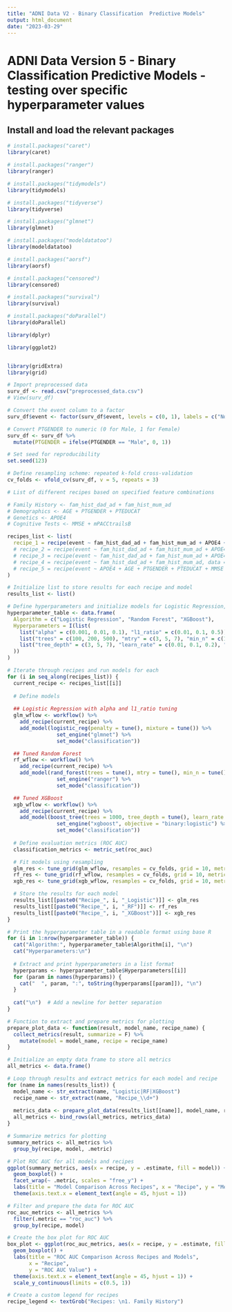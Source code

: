 ```yaml
---
title: "ADNI Data V2 - Binary Classification  Predictive Models"
output: html_document
date: "2023-03-29"
---
```


# ADNI Data Version 5 - Binary Classification Predictive Models - testing over specific hyperparameter values

## Install and load the relevant packages

```r

# install.packages("caret")
library(caret)

# install.packages("ranger")
library(ranger)

# install.packages("tidymodels")
library(tidymodels)

# install.packages("tidyverse")
library(tidyverse)

# install.packages("glmnet")
library(glmnet)

# install.packages("modeldatatoo")
library(modeldatatoo)

# install.packages("aorsf")
library(aorsf)

# install.packages("censored")
library(censored)

# install.packages("survival")
library(survival)

# install.packages("doParallel")
library(doParallel)

library(dplyr)

library(ggplot2)


library(gridExtra)
library(grid)

```

```r

# Import preprocessed data 
surv_df <- read.csv("preprocessed_data.csv")
# View(surv_df)

# Convert the event column to a factor
surv_df$event <- factor(surv_df$event, levels = c(0, 1), labels = c("No AD", "AD"))

# Convert PTGENDER to numeric (0 for Male, 1 for Female)
surv_df <- surv_df %>%
  mutate(PTGENDER = ifelse(PTGENDER == "Male", 0, 1))

# Set seed for reproducibility
set.seed(123)

# Define resampling scheme: repeated k-fold cross-validation
cv_folds <- vfold_cv(surv_df, v = 5, repeats = 3)

# List of different recipes based on specified feature combinations

# Family History <- fam_hist_dad_ad + fam_hist_mum_ad
# Demographics <- AGE + PTGENDER + PTEDUCAT
# Genetics <- APOE4
# Cognitive Tests <- MMSE + mPACCtrailsB

recipes_list <- list(
  recipe_1 = recipe(event ~ fam_hist_dad_ad + fam_hist_mum_ad + APOE4 + AGE + PTGENDER + PTEDUCAT + MMSE + mPACCtrailsB, data = surv_df)
  # recipe_2 = recipe(event ~ fam_hist_dad_ad + fam_hist_mum_ad + APOE4 + AGE + PTGENDER + PTEDUCAT, data = surv_df),
  # recipe_3 = recipe(event ~ fam_hist_dad_ad + fam_hist_mum_ad + APOE4, data = surv_df),
  # recipe_4 = recipe(event ~ fam_hist_dad_ad + fam_hist_mum_ad, data = surv_df),
  # recipe_5 = recipe(event ~ APOE4 + AGE + PTGENDER + PTEDUCAT + MMSE + mPACCtrailsB, data = surv_df)
)

# Initialize list to store results for each recipe and model
results_list <- list()
```

```r

# Define hyperparameters and initialize models for Logistic Regression, Random Forest, and XGBoost
hyperparameter_table <- data.frame(
  Algorithm = c("Logistic Regression", "Random Forest", "XGBoost"),
  Hyperparameters = I(list(
    list("alpha" = c(0.001, 0.01, 0.1), "l1_ratio" = c(0.01, 0.1, 0.5)), 
    list("trees" = c(100, 200, 500), "mtry" = c(3, 5, 7), "min_n" = c(1, 3, 5)), 
    list("tree_depth" = c(3, 5, 7), "learn_rate" = c(0.01, 0.1, 0.2), "min_n" = c(1, 3, 5))
  ))
)

# Iterate through recipes and run models for each
for (i in seq_along(recipes_list)) {
  current_recipe <- recipes_list[[i]]
  
  # Define models
  
  ## Logistic Regression with alpha and l1_ratio tuning
  glm_wflow <- workflow() %>% 
    add_recipe(current_recipe) %>% 
    add_model(logistic_reg(penalty = tune(), mixture = tune()) %>% 
                set_engine("glmnet") %>% 
                set_mode("classification"))

  ## Tuned Random Forest
  rf_wflow <- workflow() %>% 
    add_recipe(current_recipe) %>%
    add_model(rand_forest(trees = tune(), mtry = tune(), min_n = tune()) %>% 
                set_engine("ranger") %>% 
                set_mode("classification"))

  ## Tuned XGBoost
  xgb_wflow <- workflow() %>%
    add_recipe(current_recipe) %>%
    add_model(boost_tree(trees = 1000, tree_depth = tune(), learn_rate = tune(), min_n = tune()) %>%
                set_engine("xgboost", objective = "binary:logistic") %>%
                set_mode("classification"))
  
  # Define evaluation metrics (ROC AUC)
  classification_metrics <- metric_set(roc_auc)

  # Fit models using resampling
  glm_res <- tune_grid(glm_wflow, resamples = cv_folds, grid = 10, metrics = classification_metrics, control = control_grid(save_pred = TRUE))
  rf_res <- tune_grid(rf_wflow, resamples = cv_folds, grid = 10, metrics = classification_metrics, control = control_grid(save_pred = TRUE))
  xgb_res <- tune_grid(xgb_wflow, resamples = cv_folds, grid = 10, metrics = classification_metrics, control = control_grid(save_pred = TRUE))

  # Store the results for each model
  results_list[[paste0("Recipe_", i, "_Logistic")]] <- glm_res
  results_list[[paste0("Recipe_", i, "_RF")]] <- rf_res
  results_list[[paste0("Recipe_", i, "_XGBoost")]] <- xgb_res
}

```

```r
# Print the hyperparameter table in a readable format using base R
for (i in 1:nrow(hyperparameter_table)) {
  cat("Algorithm:", hyperparameter_table$Algorithm[i], "\n")
  cat("Hyperparameters:\n")
  
  # Extract and print hyperparameters in a list format
  hyperparams <- hyperparameter_table$Hyperparameters[[i]]
  for (param in names(hyperparams)) {
    cat("  ", param, ":", toString(hyperparams[[param]]), "\n")
  }
  
  cat("\n")  # Add a newline for better separation
}

```

```r
# Function to extract and prepare metrics for plotting
prepare_plot_data <- function(result, model_name, recipe_name) {
  collect_metrics(result, summarize = F) %>%
    mutate(model = model_name, recipe = recipe_name)
}

# Initialize an empty data frame to store all metrics
all_metrics <- data.frame()

# Loop through results and extract metrics for each model and recipe
for (name in names(results_list)) {
  model_name <- str_extract(name, "Logistic|RF|XGBoost")
  recipe_name <- str_extract(name, "Recipe_\\d+")
  
  metrics_data <- prepare_plot_data(results_list[[name]], model_name, recipe_name)
  all_metrics <- bind_rows(all_metrics, metrics_data)
}

# Summarize metrics for plotting
summary_metrics <- all_metrics %>%
  group_by(recipe, model, .metric)

# Plot ROC AUC for all models and recipes
ggplot(summary_metrics, aes(x = recipe, y = .estimate, fill = model)) +
  geom_boxplot() +
  facet_wrap(~ .metric, scales = "free_y") +
  labs(title = "Model Comparison Across Recipes", x = "Recipe", y = "Metric Value") +
  theme(axis.text.x = element_text(angle = 45, hjust = 1))

# Filter and prepare the data for ROC AUC
roc_auc_metrics <- all_metrics %>%
  filter(.metric == "roc_auc") %>%
  group_by(recipe, model)

# Create the box plot for ROC AUC
box_plot <- ggplot(roc_auc_metrics, aes(x = recipe, y = .estimate, fill = model)) +
  geom_boxplot() +
  labs(title = "ROC AUC Comparison Across Recipes and Models", 
       x = "Recipe", 
       y = "ROC AUC Value") +
  theme(axis.text.x = element_text(angle = 45, hjust = 1)) +
  scale_y_continuous(limits = c(0.5, 1))

# Create a custom legend for recipes
recipe_legend <- textGrob("Recipes: \n1. Family History")

```
